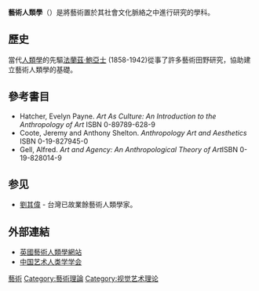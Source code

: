 {{人类学|social/cultural}}
'''藝術人類學'''（{{lang|en|anthropology of art}}）是將藝術置於其社會文化脈絡之中進行研究的學科。 

==歷史==
當代[[人類學|人類學]]的先驅[[法蘭茲·鮑亞士|法蘭茲·鮑亞士]] (1858-1942)從事了許多藝術田野研究，協助建立藝術人類學的基礎。

==參考書目==
*Hatcher, Evelyn Payne. ''Art As Culture: An Introduction to the Anthropology of Art'' ISBN 0-89789-628-9
*Coote, Jeremy and Anthony Shelton.  ''Anthropology Art and Aesthetics'' ISBN 0-19-827945-0
*Gell, Alfred. ''Art and Agency: An Anthropological Theory of Art''ISBN 0-19-828014-9

==参见==
* [[劉其偉|劉其偉]] - 台灣已故業餘藝術人類學家。

==外部連結==
*[https://web.archive.org/web/20060220101738/http://ssl.brookes.ac.uk/anthro-art/index.html 英國藝術人類學網站]
*[http://www.artanthropology.com/default.aspx 中国艺术人类学学会] {{Wayback|url=http://www.artanthropology.com/default.aspx |date=20210117070159 }}

{{社會科學}}
{{Anthrop-stub}}
[[Category:人類學|藝術]]
[[Category:藝術理論|Category:藝術理論]]
[[Category:视觉艺术理论|Category:视觉艺术理论]]